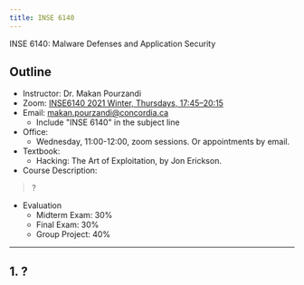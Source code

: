 ```yaml
---
title: INSE 6140
---
```


INSE 6140: Malware Defenses and Application Security

## Outline
* Instructor: Dr. Makan Pourzandi 
* Zoom: [INSE6140 2021 Winter, Thursdays, 17:45–20:15](https://moodle.concordia.ca/moodle/mod/lti/view.php?id=2581200)
* Email: makan.pourzandi@concordia.ca
    * Include "INSE 6140" in the subject line
* Office:
    * Wednesday, 11:00-12:00, zoom sessions. Or appointments by email.
* Textbook:
    * Hacking: The Art of Exploitation, by Jon Erickson.
* Course Description: 
> ?
* Evaluation
    * Midterm Exam: 30%
    * Final Exam: 30%
    * Group Project: 40%

---

## 1. ?